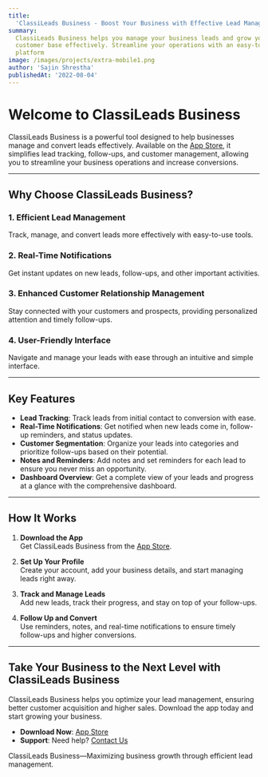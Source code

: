 ```yaml
---
title:
  'ClassiLeads Business - Boost Your Business with Effective Lead Management'
summary:
  ClassiLeads Business helps you manage your business leads and grow your
  customer base effectively. Streamline your operations with an easy-to-use
  platform
image: /images/projects/extra-mobile1.png
author: 'Sajin Shrestha'
publishedAt: '2022-08-04'
---
```


# Welcome to ClassiLeads Business

ClassiLeads Business is a powerful tool designed to help businesses manage and
convert leads effectively. Available on the
[App Store](https://apps.apple.com/in/app/classileads-business/id6483002418), it
simplifies lead tracking, follow-ups, and customer management, allowing you to
streamline your business operations and increase conversions.

---

## Why Choose ClassiLeads Business?

### 1. Efficient Lead Management

Track, manage, and convert leads more effectively with easy-to-use tools.

### 2. Real-Time Notifications

Get instant updates on new leads, follow-ups, and other important activities.

### 3. Enhanced Customer Relationship Management

Stay connected with your customers and prospects, providing personalized
attention and timely follow-ups.

### 4. User-Friendly Interface

Navigate and manage your leads with ease through an intuitive and simple
interface.

---

## Key Features

- **Lead Tracking**: Track leads from initial contact to conversion with ease.
- **Real-Time Notifications**: Get notified when new leads come in, follow-up
  reminders, and status updates.
- **Customer Segmentation**: Organize your leads into categories and prioritize
  follow-ups based on their potential.
- **Notes and Reminders**: Add notes and set reminders for each lead to ensure
  you never miss an opportunity.
- **Dashboard Overview**: Get a complete view of your leads and progress at a
  glance with the comprehensive dashboard.

---

## How It Works

1. **Download the App**  
   Get ClassiLeads Business from the
   [App Store](https://apps.apple.com/in/app/classileads-business/id6483002418).

2. **Set Up Your Profile**  
   Create your account, add your business details, and start managing leads
   right away.

3. **Track and Manage Leads**  
   Add new leads, track their progress, and stay on top of your follow-ups.

4. **Follow Up and Convert**  
   Use reminders, notes, and real-time notifications to ensure timely follow-ups
   and higher conversions.

---

## Take Your Business to the Next Level with ClassiLeads Business

ClassiLeads Business helps you optimize your lead management, ensuring better
customer acquisition and higher sales. Download the app today and start growing
your business.

- **Download Now**:
  [App Store](https://apps.apple.com/in/app/classileads-business/id6483002418)
- **Support**: Need help?
  [Contact Us](https://apps.apple.com/in/app/classileads-business/id6483002418)

ClassiLeads Business—Maximizing business growth through efficient lead
management.
